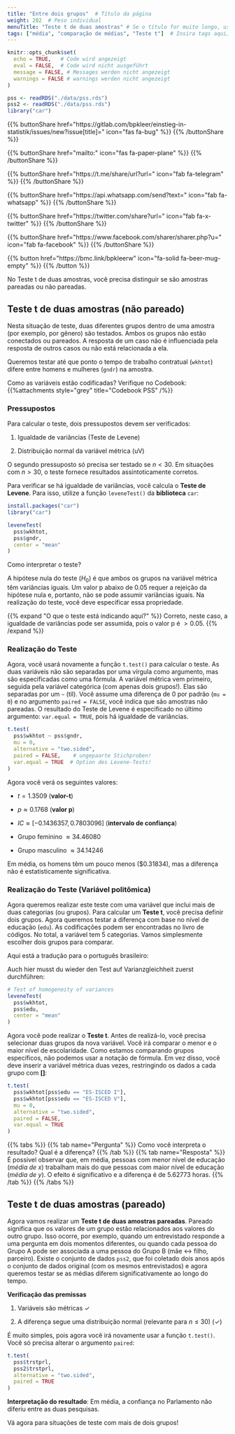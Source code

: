```yaml
---
title: "Entre dois grupos"  # Título da página
weight: 202  # Peso individual
menuTitle: "Teste t de duas amostras" # Se o título for muito longo, use um título curto aqui
tags: ["média", "comparação de médias", "Teste t"]  # Insira tags aqui; Palavra-chave que descreve o que acontece na página
---
```


```r
knitr::opts_chunk$set(
  echo = TRUE,   # Code wird angezeigt
  eval = FALSE,  # Code wird nicht ausgeführt
  message = FALSE, # Messages werden nicht angezeigt
  warnings = FALSE # warnings werden nicht angezeigt
)

pss <- readRDS("./data/pss.rds")
pss2 <- readRDS("./data/pss.rds")
library("car")
```

{{% buttonShare href=\"https\:\/\/gitlab.com\/bpkleer\/einstieg-in-statistik\/issues\/new?issue[title]=\" icon=\"fas fa-bug\" %}} {{% /buttonShare %}} 

{{% buttonShare href=\"mailto\:\" icon=\"fas fa-paper-plane\" %}} {{% /buttonShare %}}

{{% buttonShare href=\"https\:\/\/t.me\/share\/url?url=\" icon=\"fab fa-telegram\" %}} {{% /buttonShare %}}

{{% buttonShare href=\"https\:\/\/api.whatsapp.com\/send?text=\" icon=\"fab fa-whatsapp\" %}} {{% /buttonShare %}}

{{% buttonShare href=\"https\:\/\/twitter.com\/share?url=\" icon=\"fab fa-x-twitter\" %}} {{% /buttonShare %}}

{{% buttonShare href=\"https\:\/\/www.facebook.com\/sharer\/sharer.php?u=\" icon=\"fab fa-facebook\" %}} {{% /buttonShare %}}

{{% button href=\"https\:\/\/bmc.link\/bpkleerw\" icon=\"fa-solid fa-beer-mug-empty\" %}} {{% /button %}}

No Teste t de duas amostras, você precisa distinguir se são amostras pareadas ou não pareadas.

## Teste t de duas amostras (não pareado)
Nesta situação de teste, duas diferentes grupos dentro de uma amostra (por exemplo, por gênero) são testados. Ambos os grupos não estão conectados ou pareados. A resposta de um caso não é influenciada pela resposta de outros casos ou não está relacionada a ela.

Queremos testar até que ponto o tempo de trabalho contratual (`wkhtot`) difere entre homens e mulheres (`gndr`) na amostra.

Como as variáveis estão codificadas? Verifique no Codebook:
{{%attachments style=\"grey\" title=\"Codebook PSS\" /%}}

### Pressupostos
Para calcular o teste, dois pressupostos devem ser verificados:

1. Igualdade de variâncias (Teste de Levene)

2. Distribuição normal da variável métrica (uV)

O segundo pressuposto só precisa ser testado se $n < 30$. Em situações com $n > 30$, o teste fornece resultados assintoticamente corretos. 



Para verificar se há igualdade de variâncias, você calcula o **Teste de Levene**. Para isso, utilize a função `leveneTest()` da **biblioteca** `car`:
```r
install.packages("car")
library("car")
```

```r
leveneTest(
  pss$wkhtot,      
  pss$gndr,        
  center = "mean"
)   
```

Como interpretar o teste?

A hipótese nula do teste ($H_0$) é que ambos os grupos na variável métrica têm variâncias iguais. Um valor p abaixo de $0.05$ requer a rejeição da hipótese nula e, portanto, não se pode assumir variâncias iguais. Na realização do teste, você deve especificar essa propriedade.

{{% expand \"O que o teste está indicando aqui?\" %}}
Correto, neste caso, a igualdade de variâncias pode ser assumida, pois o valor p é $>0.05$.
{{% /expand %}}

### Realização do Teste
Agora, você usará novamente a função `t.test()` para calcular o teste. As duas variáveis não são separadas por uma vírgula como argumento, mas são especificadas como uma fórmula. A variável métrica vem primeiro, seguida pela variável categórica (com apenas dois grupos!). Elas são separadas por um `~` (til). Você assume uma diferença de $0$ por padrão (`mu = 0`) e no argumento `paired = FALSE`, você indica que são amostras não pareadas. O resultado do Teste de Levene é especificado no último argumento: `var.equal = TRUE`, pois há igualdade de variâncias.
```r
t.test(
  pss$wkhtot ~ pss$gndr,     
  mu = 0,                        
  alternative = "two.sided",     
  paired = FALSE,    # ungepaarte Stichproben!            
  var.equal = TRUE  # Option des Levene-Tests!
)            
```

Agora você verá os seguintes valores:

- $t = 1.3509$ (**valor-t**)

- $p \approx 0.1768$ (**valor p**)

- $IC\approx[-0.1436357, 0.7803096]$ (**intervalo de confiança**)

- Grupo feminino $\approx 34.46080$

- Grupo masculino $\approx 34.14246$

Em média, os homens têm um pouco menos ($0.31834), mas a diferença não é estatisticamente significativa.

### Realização do Teste (Variável politômica)
Agora queremos realizar este teste com uma variável que inclui mais de duas categorias (ou grupos). Para calcular um **Teste t**, você precisa definir dois grupos.
Agora queremos testar a diferença com base no nível de educação (`edu`). As codificações podem ser encontradas no livro de códigos. No total, a variável tem $5$ categorias. Vamos simplesmente escolher dois grupos para comparar.

Aqui está a tradução para o português brasileiro:

Auch hier musst du wieder den Test auf Varianzgleichheit zuerst durchführen: 
```r
# Test of homogeneity of variances
leveneTest(
  pss$wkhtot,
  pss$edu,
  center = "mean"
)
```

Agora você pode realizar o **Teste t**. Antes de realizá-lo, você precisa selecionar duas grupos da nova variável. Você irá comparar o menor e o maior nível de escolaridade. Como estamos comparando grupos específicos, não podemos usar a notação de fórmula. Em vez disso, você deve inserir a variável métrica duas vezes, restringindo os dados a cada grupo com **[]**:
```r
t.test(
  pss$wkhtot[pss$edu == "ES-ISCED I"],
  pss$wkhtot[pss$edu == "ES-ISCED V"], 
  mu = 0, 
  alternative = "two.sided", 
  paired = FALSE, 
  var.equal = TRUE
)
```

{{% tabs %}}
{{% tab name=\"Pergunta\" %}}
Como você interpreta o resultado? Qual é a diferença?
{{% /tab %}}
{{% tab name=\"Resposta\" %}}
É possível observar que, em média, pessoas com menor nível de educação (*média de x*) trabalham mais do que pessoas com maior nível de educação (*média de y*). O efeito é significativo e a diferença é de $5.62773$ horas. 
{{% /tab %}}
{{% /tabs %}}

## Teste t de duas amostras (pareado)
Agora vamos realizar um **Teste t de duas amostras pareadas**. Pareado significa que os valores de um grupo estão relacionados aos valores do outro grupo. Isso ocorre, por exemplo, quando um entrevistado responde a uma pergunta em dois momentos diferentes, ou quando cada pessoa do Grupo A pode ser associada a uma pessoa do Grupo B (mãe <-> filho, parceiro). Existe o conjunto de dados `pss2`, que foi coletado dois anos após o conjunto de dados original (com os mesmos entrevistados) e agora queremos testar se as médias diferem significativamente ao longo do tempo.

**Verificação das premissas**

1. Variáveis são métricas $\checkmark$

2. A diferença segue uma distribuição normal (relevante para $n \leq 30$) ($\checkmark$)

É muito simples, pois agora você irá novamente usar a função `t.test()`. Você só precisa alterar o argumento `paired`:
```r
t.test(
  pss$trstprl,
  pss2$trstprl, 
  alternative = "two.sided", 
  paired = TRUE
)
```

**Interpretação do resultado**: Em média, a confiança no Parlamento não diferiu entre as duas pesquisas.

Vá agora para situações de teste com mais de dois grupos!
